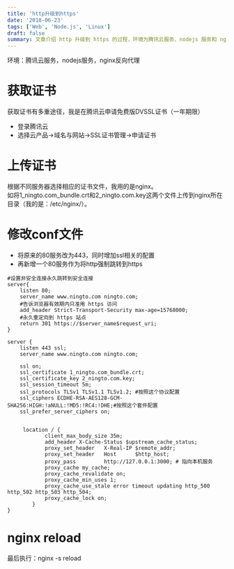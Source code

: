 ```yaml
---
title: 'http升级到https'
date: '2018-06-23'
tags: ['Web', 'Node.js', 'Linux']
draft: false
summary: 文章介绍 http 升级到 https 的过程，环境为腾讯云服务、nodejs 服务和 nginx 反向代理。包括获取免费 DVSSL 证书、上传证书到 nginx 目录、修改 conf 文件（改 80 服务为 443 并新增 80 强制跳转到 https 服务）及 nginx reload 等步骤。 
---
```


环境：腾讯云服务，nodejs服务，nginx反向代理

# 获取证书
获取证书有多重途径，我是在腾讯云申请免费版DVSSL证书（一年期限）  
* 登录腾讯云
* 选择云产品->域名与网站->SSL证书管理->申请证书

# 上传证书
根据不同服务器选择相应的证书文件，我用的是nginx。  
如将1_ningto.com_bundle.crt和2_ningto.com.key这两个文件上传到nginx所在目录（我的是：/etc/nginx/）。

# 修改conf文件
* 将原来的80服务改为443，同时增加ssl相关的配置
* 再新增一个80服务作为将http强制跳转到https

```
#设置非安全连接永久跳转到安全连接
server{
    listen 80;
    server_name www.ningto.com ningto.com;
    #告诉浏览器有效期内只准用 https 访问
    add_header Strict-Transport-Security max-age=15768000;
    #永久重定向到 https 站点
    return 301 https://$server_name$request_uri;
}

server {
    listen 443 ssl;
    server_name www.ningto.com ningto.com;

    ssl on;
    ssl_certificate 1_ningto.com_bundle.crt;
    ssl_certificate_key 2_ningto.com.key;
    ssl_session_timeout 5m;
    ssl_protocols TLSv1 TLSv1.1 TLSv1.2; #按照这个协议配置
    ssl_ciphers ECDHE-RSA-AES128-GCM-SHA256:HIGH:!aNULL:!MD5:!RC4:!DHE;#按照这个套件配置
    ssl_prefer_server_ciphers on;


     location / {
            client_max_body_size 35m;
            add_header X-Cache-Status $upstream_cache_status;
            proxy_set_header   X-Real-IP $remote_addr;
            proxy_set_header   Host      $http_host;
            proxy_pass         http://127.0.0.1:3000; # 指向本机服务
            proxy_cache my_cache;
            proxy_cache_revalidate on;
            proxy_cache_min_uses 1;
            proxy_cache_use_stale error timeout updating http_500 http_502 http_503 http_504;
            proxy_cache_lock on;
        }
}

```

# nginx reload
最后执行：nginx -s reload